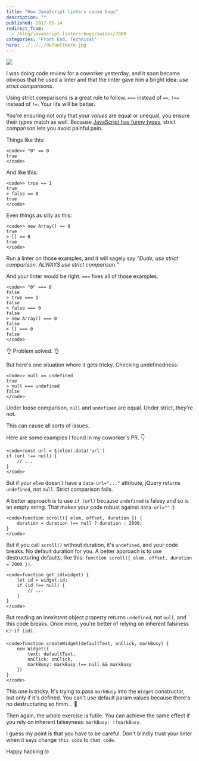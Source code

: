 ```yaml
---
title: "How JavaScript linters cause bugs"
description: ""
published: 2017-09-14
redirect_from:
  - /blog/javascript-linters-bugs/swizec/7800
categories: "Front End, Technical"
hero: ../../../defaultHero.jpg
---
```


![](https://swizec.com/blog/wp-content/uploads/2017/09/DJoDVIiVYAAOcPs.jpg-large.jpeg)

I was doing code review for a coworker yesterday, and it soon became obvious that he used a linter and that the linter gave him a bright idea: _use strict comparisons_.

Using strict comparisons is a great rule to follow. `===` instead of `==`, `!==` instead of `!=`. Your life will be better.

You're ensuring not only that your _values_ are equal or unequal, you ensure their _types_ match as well. Because [JavaScript has funny types](https://www.destroyallsoftware.com/talks/wat), strict comparison lets you avoid painful pain.

Things like this:

```undefined
<code>> "0" == 0
true
</code>
```

And like this:

```undefined
<code>> true == 1
true
> false == 0
true
</code>
```

Even things as silly as this:

```undefined
<code>> new Array() == 0
true
> [] == 0
true
</code>
```

Run a linter on those examples, and it will sagely say _"Dude, use strict comparison. ALWAYS use strict comparison.”_

And your linter would be right. `===` fixes all of those examples.

```undefined
<code>> "0" === 0
false
> true === 1
false
> false === 0
false
> new Array() === 0
false
> [] === 0
false
</code>
```

👌 Problem solved. 👌

But here's one situation where it gets tricky. Checking undefinedness:

```undefined
<code>> null == undefined
true
> null === undefined
false
</code>
```

Under loose comparison, `null` and `undefined` are equal. Under strict, they're not.

This can cause all sorts of issues.

Here are some examples I found in my coworker's PR. 👇

```undefined
<code>const url = $(elem).data('url')
if (url !== null) {
    // ...
}
</code>
```

But if your `elem` doesn't have a `data-url="..."` attribute, jQuery returns `undefined`, not `null`. Strict comparison fails.

A better approach is to use `if (url)` because `undefined` is falsey and so is an empty string. That makes your code robust against `data-url=""` :)

```undefined
<code>function scroll({ elem, offset, duration }) {
    duration = duration !== null ? duration : 2000;
}
</code>
```

But if you call `scroll()` without duration, it's `undefined`, and your code breaks. No default duration for you. A better approach is to use destructuring defaults, like this: `function scroll({ elem, offset, duration = 2000 })`.

```undefined
<code>function get_id(widget) {
    let id = widget.id;
    if (id !== null) {
        // ...
    }
}
</code>
```

But reading an inexistent object property returns `undefined`, not `null`, and this code breaks. Once more, you're better of relying on inherent falsiness 👉 `if (id)`.

```undefined
<code>function createWidget(defaultText, onClick, markBusy) {
    new Widget({
        text: defaultText,
        onClick: onClick,
        markBusy: markBusy !== null && markBusy
    })
}
</code>
```

This one is tricky. It's trying to pass `markBusy` into the `Widget` constructor, but only if it's defined. You can't use default param values because there's no destructuring so hmm… 🤔

Then again, the whole exercise is futile. You can achieve the same effect if you rely on inherent falseyness: `markBusy: !!markBusy`.

I guess my point is that you have to be careful. Don't blindly trust your linter when it says change `this code` to `that code`.

Happy hacking 🤓
